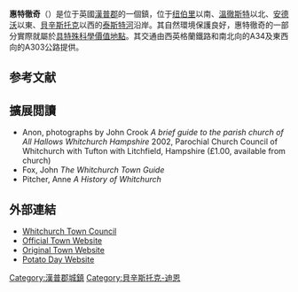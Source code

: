 {{noteTA
|G1=UK Places
}}
{{Infobox UK place
|中文名 = 惠特徹奇
|country = 英格蘭
|latitude= 51.23
|longitude= -1.34
|official_name= Whitchurch
|static_image_name = Whitchurch 1.jpg
|static_image_caption = 鎮中心
|population = 6,158
|population_ref = （2011年）<ref>{{cite web|url=http://www.neighbourhood.statistics.gov.uk/dissemination/LeadKeyFigures.do?a=7&b=11130552&c=Whitchurch&d=16&e=62&g=6428837&i=1001x1003x1032x1004&o=362&m=0&r=1&s=1481567929574&enc=1|title=Town Population 2011|accessdate=12 December 2016|publisher=Office for National Statistics|work=Neighbourhood Statistics|archive-url=https://web.archive.org/web/20140729125608/http://www.neighbourhood.statistics.gov.uk/dissemination/LeadKeyFigures.do?a=7|archive-date=2014-07-29|dead-url=yes}}</ref>
|shire_district= [[贝辛斯托克和迪恩|贝辛斯托克和迪恩]]
|shire_county = [[漢普郡|漢普郡]]
|region= 東南英格蘭
|constituency_westminster= [[西北漢普夏_(英國國會選區)|西北漢普夏]]
|post_town= WHITCHURCH
|postcode_district = RG28
|postcode_area= RG
|dial_code= 01256
|os_grid_reference= SU465480
|website= http://whitchurch.org.uk
}}
'''惠特徹奇'''（{{lang-en|Whitchurch}}）是位于英國[[漢普郡|漢普郡]]的一個鎮，位于[[纽伯里_(伯克郡)|纽伯里]]以南{{convert|13|mi}}、[[溫徹斯特|溫徹斯特]]以北{{convert|12|mi}}、[[安德沃|安德沃]]以東{{convert|8|mi}}、[[貝辛斯托克|貝辛斯托克]]以西{{convert|12|mi}}的[[泰斯特河|泰斯特河]]沿岸。其自然環境保護良好，惠特徹奇的一部分實際就屬於[[具特殊科學價值地點_(英國)|具特殊科學價值地點]]。其交通由西英格蘭鐵路和南北向的A34及東西向的A303公路提供。

==参考文献==
{{reflist}}

==擴展閲讀==
* Anon, photographs by John Crook ''A brief guide to the parish church of All Hallows Whitchurch Hampshire'' 2002, Parochial Church Council of Whitchurch with Tufton with Litchfield, Hampshire (£1.00, available from church)
* Fox, John ''The Whitchurch Town Guide''
* Pitcher, Anne ''A History of Whitchurch''

==外部連結==
{{stack begin}}
{{Commons category|Whitchurch, Hampshire}}
{{stack end}}
* [http://whitchurch-hampshire-tc.gov.uk Whitchurch Town Council] {{Wayback|url=http://whitchurch-hampshire-tc.gov.uk/ |date=20200824063151 }}
* [http://www.whitchurch.org.uk Official Town Website] {{Wayback|url=http://www.whitchurch.org.uk/ |date=20100510015153 }}
* [http://www.thewhitchurchweb.org Original Town Website] {{Wayback|url=http://www.thewhitchurchweb.org/ |date=20200716180345 }}
* [http://www.potatoday.org Potato Day Website] {{Wayback|url=http://www.potatoday.org/ |date=20090608025321 }}

[[Category:漢普郡城鎮|Category:漢普郡城鎮]]
[[Category:貝辛斯托克-迪恩|Category:貝辛斯托克-迪恩]]